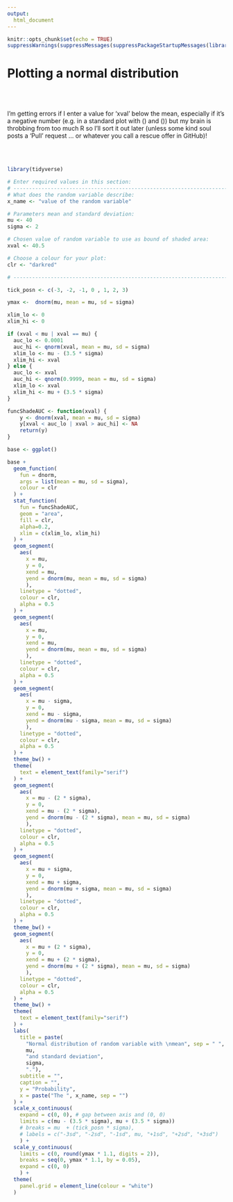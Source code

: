 ---
output:
  html_document
---

```{r all_chunks, include=FALSE}
knitr::opts_chunk$set(echo = TRUE)
suppressWarnings(suppressMessages(suppressPackageStartupMessages(library(tidyverse))))

```

# Plotting a normal distribution

<br><br>\vspace{10mm}

I'm getting errors if I enter a value for 'xval' below the mean, especially if it's a negative number (e.g. in a standard plot with \(\mu=0\) and \(\sigma=1\)) but my brain is throbbing from too much R so I'll sort it out later (unless some kind soul posts a 'Pull' request ... or whatever you call a rescue offer in GitHub)!

<br><br>\vspace{10mm}

```{r label = "basic-nplot", echo =F, error = F, warnings=F, messages = F, out.width = "80%", fig.asp = 0.6, fig.align = "center"}

library(tidyverse)

# Enter required values in this section:
# ---------------------------------------------------------------------------------------------------------------------------------
# What does the random variable describe:
x_name <- "value of the random variable"

# Parameters mean and standard deviation:
mu <- 40
sigma <- 2

# Chosen value of random variable to use as bound of shaded area:
xval <- 40.5

# Choose a colour for your plot:
clr <- "darkred"

# ---------------------------------------------------------------------------------------------------------------------------------

tick_posn <- c(-3, -2, -1, 0 , 1, 2, 3)

ymax <-  dnorm(mu, mean = mu, sd = sigma)

xlim_lo <- 0
xlim_hi <- 0

if (xval < mu | xval == mu) {
  auc_lo <- 0.0001
  auc_hi <- qnorm(xval, mean = mu, sd = sigma)
  xlim_lo <- mu - (3.5 * sigma)
  xlim_hi <- xval
} else {
  auc_lo <- xval
  auc_hi <- qnorm(0.9999, mean = mu, sd = sigma)
  xlim_lo <- xval
  xlim_hi <- mu + (3.5 * sigma)
}

funcShadeAUC <- function(xval) {
    y <- dnorm(xval, mean = mu, sd = sigma)
    y[xval < auc_lo | xval > auc_hi] <- NA
    return(y)
}

base <- ggplot()

base +
  geom_function(
    fun = dnorm, 
    args = list(mean = mu, sd = sigma), 
    colour = clr
  ) +
  stat_function(
    fun = funcShadeAUC,
    geom = "area",
    fill = clr,
    alpha=0.2, 
    xlim = c(xlim_lo, xlim_hi)
  ) +
  geom_segment(
    aes(
      x = mu, 
      y = 0, 
      xend = mu, 
      yend = dnorm(mu, mean = mu, sd = sigma)
      ), 
    linetype = "dotted", 
    colour = clr, 
    alpha = 0.5
  ) +
  geom_segment(
    aes(
      x = mu, 
      y = 0, 
      xend = mu, 
      yend = dnorm(mu, mean = mu, sd = sigma)
      ), 
    linetype = "dotted", 
    colour = clr, 
    alpha = 0.5
  ) +
  geom_segment(
    aes(
      x = mu - sigma, 
      y = 0, 
      xend = mu - sigma, 
      yend = dnorm(mu - sigma, mean = mu, sd = sigma)
      ), 
    linetype = "dotted", 
    colour = clr, 
    alpha = 0.5
  ) +
  theme_bw() + 
  theme(
    text = element_text(family="serif")
  ) +
  geom_segment(
    aes(
      x = mu - (2 * sigma), 
      y = 0, 
      xend = mu - (2 * sigma), 
      yend = dnorm(mu - (2 * sigma), mean = mu, sd = sigma)
      ), 
    linetype = "dotted", 
    colour = clr, 
    alpha = 0.5
  ) +
  geom_segment(
    aes(
      x = mu + sigma, 
      y = 0, 
      xend = mu + sigma, 
      yend = dnorm(mu + sigma, mean = mu, sd = sigma)
      ), 
    linetype = "dotted", 
    colour = clr, 
    alpha = 0.5
  ) +
  theme_bw() + 
  geom_segment(
    aes(
      x = mu + (2 * sigma), 
      y = 0, 
      xend = mu + (2 * sigma), 
      yend = dnorm(mu + (2 * sigma), mean = mu, sd = sigma)
      ), 
    linetype = "dotted", 
    colour = clr, 
    alpha = 0.5
  ) +
  theme_bw() + 
  theme(
    text = element_text(family="serif")
  ) +
  labs(
    title = paste(
      "Normal distribution of random variable with \nmean", sep = " ", 
      mu, 
      "and standard deviation", 
      sigma, 
      "."), 
    subtitle = "", 
    caption = "",  
    y = "Probability",
    x = paste("The ", x_name, sep = "") 
  ) +
  scale_x_continuous(
    expand = c(0, 0), # gap between axis and (0, 0)
    limits = c(mu - (3.5 * sigma), mu + (3.5 * sigma)) 
    # breaks = mu  + (tick_posn * sigma),
    # labels = c("-3sd", "-2sd", "-1sd", mu, "+1sd", "+2sd", "+3sd")
    ) +
  scale_y_continuous(
    limits = c(0, round(ymax * 1.1, digits = 2)),
    breaks = seq(0, ymax * 1.1, by = 0.05),
    expand = c(0, 0)
    ) +
  theme(
    panel.grid = element_line(colour = "white")
  )
  
```
